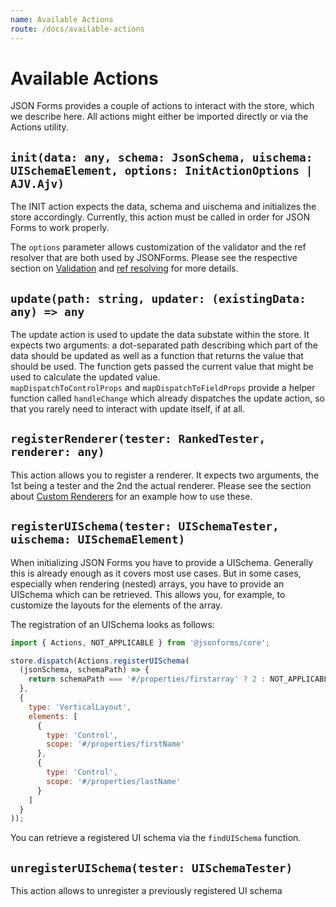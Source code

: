 ```yaml
---
name: Available Actions
route: /docs/available-actions
---
```



# Available Actions

JSON Forms provides a couple of actions to interact with the store, which we describe here. All actions might either be imported directly or via the Actions utility.

## `init(data: any, schema: JsonSchema, uischema: UISchemaElement, options: InitActionOptions | AJV.Ajv)` 

<ApiLink link='/public/api/core/interfaces/initaction.html' title='API' /> 

The INIT action expects the data, schema and uischema and initializes the store accordingly. Currently, this action must be called in order for JSON Forms to work properly.

The `options` parameter allows customization of the validator and the ref resolver that are both used by JSONForms.
Please see the respective section on [Validation](/docs/validation) and [ref resolving](/docs/ref-resolving) for more details.

## `update(path: string, updater: (existingData: any) => any` 

<ApiLink link='/public/api/core/interfaces/updateaction.html' title='API' /> 

The update action is used to update the data substate within the store. 
It expects two arguments: a dot-separated path describing which part of the data should be updated as well as a function that returns the value that should be used. 
The function gets passed the current value that might be used to calculate the updated value.  
`mapDispatchToControlProps` and  `mapDispatchToFieldProps`  provide a helper function called `handleChange` which already dispatches the update action,
 so that you rarely need to interact with update itself, if at all.

## `registerRenderer(tester: RankedTester, renderer: any)` 

<ApiLink link='/public/api/core/interfaces/addrendereraction.html' title='API' /> 

This action allows you to register a renderer. It expects two arguments, the 1st being a tester and the 2nd the actual renderer. 
Please see the section about [Custom Renderers](/docs/custom-renderers) for an example how to use these.

## `registerUISchema(tester: UISchemaTester, uischema: UISchemaElement)`

<ApiLink link='/public/api/core/interfaces/adduischemaaction.html' title='API' /> 

When initializing JSON Forms you have to provide a UISchema. Generally this is already enough as it covers most use cases. 
But in some cases, especially when rendering (nested) arrays, you have to provide an UISchema which can be retrieved.
This allows you, for example, to customize the layouts for the elements of the array.

The registration of an UISchema looks as follows:

```javascript
import { Actions, NOT_APPLICABLE } from '@jsonforms/core';

store.dispatch(Actions.registerUISchema(
  (jsonSchema, schemaPath) => {
    return schemaPath === '#/properties/firstarray' ? 2 : NOT_APPLICABLE;
  },
  {
    type: 'VerticalLayout',
    elements: [
      {
        type: 'Control',
        scope: '#/properties/firstName'
      },
      {
        type: 'Control',
        scope: '#/properties/lastName'
      }
    ]
  }
));
```

You can retrieve a registered UI schema via the `findUISchema` function.

## `unregisterUISchema(tester: UISchemaTester)`

<ApiLink link='/public/api/core/globals.html#unregisteruischema' title='API' /> 

This action allows to unregister a previously registered UI schema

